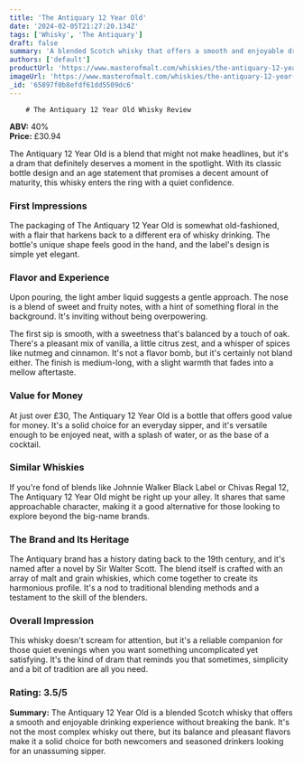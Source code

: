 ```yaml
---
title: 'The Antiquary 12 Year Old'
date: '2024-02-05T21:27:20.134Z'
tags: ['Whisky', 'The Antiquary']
draft: false
summary: 'A blended Scotch whisky that offers a smooth and enjoyable drinking experience without breaking the bank. It's not the most complex whisky out there, but its balance and pleasant flavors make it a solid choice for both newcomers and seasoned drinkers looking for an unassuming sipper.'
authors: ['default']
productUrl: 'https://www.masterofmalt.com/whiskies/the-antiquary-12-year-old-whisky/'
imageUrl: 'https://www.masterofmalt.com/whiskies/the-antiquary-12-year-old-whisky.jpg'
_id: '65897f0b8efdf61dd5509dc6'
---
```


        # The Antiquary 12 Year Old Whisky Review

**ABV:** 40%  
**Price:** £30.94

The Antiquary 12 Year Old is a blend that might not make headlines, but it's a dram that definitely deserves a moment in the spotlight. With its classic bottle design and an age statement that promises a decent amount of maturity, this whisky enters the ring with a quiet confidence.

### First Impressions

The packaging of The Antiquary 12 Year Old is somewhat old-fashioned, with a flair that harkens back to a different era of whisky drinking. The bottle's unique shape feels good in the hand, and the label's design is simple yet elegant.

### Flavor and Experience

Upon pouring, the light amber liquid suggests a gentle approach. The nose is a blend of sweet and fruity notes, with a hint of something floral in the background. It's inviting without being overpowering.

The first sip is smooth, with a sweetness that's balanced by a touch of oak. There's a pleasant mix of vanilla, a little citrus zest, and a whisper of spices like nutmeg and cinnamon. It's not a flavor bomb, but it's certainly not bland either. The finish is medium-long, with a slight warmth that fades into a mellow aftertaste.

### Value for Money

At just over £30, The Antiquary 12 Year Old is a bottle that offers good value for money. It's a solid choice for an everyday sipper, and it's versatile enough to be enjoyed neat, with a splash of water, or as the base of a cocktail.

### Similar Whiskies

If you're fond of blends like Johnnie Walker Black Label or Chivas Regal 12, The Antiquary 12 Year Old might be right up your alley. It shares that same approachable character, making it a good alternative for those looking to explore beyond the big-name brands.

### The Brand and Its Heritage

The Antiquary brand has a history dating back to the 19th century, and it's named after a novel by Sir Walter Scott. The blend itself is crafted with an array of malt and grain whiskies, which come together to create its harmonious profile. It's a nod to traditional blending methods and a testament to the skill of the blenders.

### Overall Impression

This whisky doesn't scream for attention, but it's a reliable companion for those quiet evenings when you want something uncomplicated yet satisfying. It's the kind of dram that reminds you that sometimes, simplicity and a bit of tradition are all you need.

### Rating: 3.5/5

**Summary:** The Antiquary 12 Year Old is a blended Scotch whisky that offers a smooth and enjoyable drinking experience without breaking the bank. It's not the most complex whisky out there, but its balance and pleasant flavors make it a solid choice for both newcomers and seasoned drinkers looking for an unassuming sipper.
